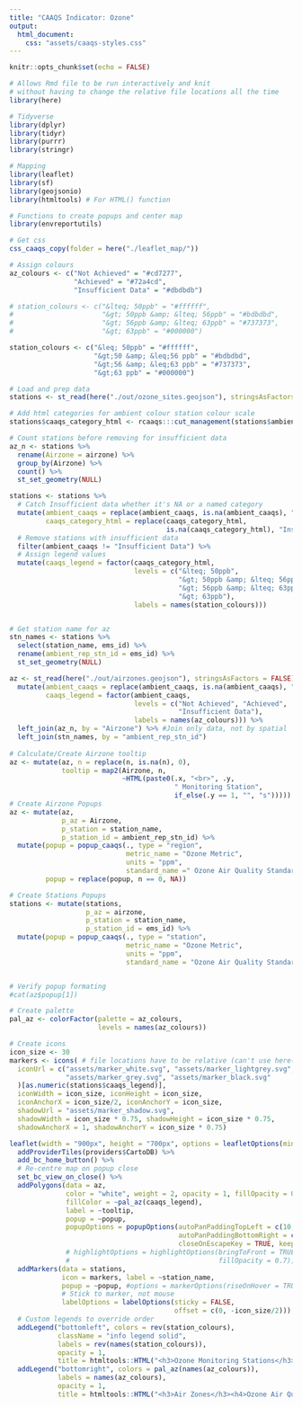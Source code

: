 ```yaml
---
title: "CAAQS Indicator: Ozone"
output: 
  html_document:
    css: "assets/caaqs-styles.css"
---
```


```r
knitr::opts_chunk$set(echo = FALSE)

# Allows Rmd file to be run interactively and knit 
# without having to change the relative file locations all the time
library(here) 

# Tidyverse
library(dplyr)
library(tidyr)
library(purrr)
library(stringr)

# Mapping
library(leaflet)
library(sf)
library(geojsonio)
library(htmltools) # For HTML() function

# Functions to create popups and center map
library(envreportutils)

# Get css
css_caaqs_copy(folder = here("./leaflet_map/"))

# Assign colours
az_colours <- c("Not Achieved" = "#cd7277",
                "Achieved" = "#72a4cd",
                "Insufficient Data" = "#dbdbdb")

# station_colours <- c("&lteq; 50ppb" = "#ffffff", 
#                      "&gt; 50ppb &amp; &lteq; 56ppb" = "#bdbdbd", 
#                      "&gt; 56ppb &amp; &lteq; 63ppb" = "#737373", 
#                      "&gt; 63ppb" = "#000000")

station_colours <- c("&leq; 50ppb" = "#ffffff", 
                     "&gt;50 &amp; &leq;56 ppb" = "#bdbdbd", 
                     "&gt;56 &amp; &leq;63 ppb" = "#737373", 
                     "&gt;63 ppb" = "#000000")

# Load and prep data
stations <- st_read(here("./out/ozone_sites.geojson"), stringsAsFactors = FALSE)

# Add html categories for ambient colour station colour scale
stations$caaqs_category_html <- rcaaqs:::cut_management(stations$ambient_metric_value, "o3", output = "breaks_h")

# Count stations before removing for insufficient data
az_n <- stations %>%
  rename(Airzone = airzone) %>%  
  group_by(Airzone) %>%
  count() %>%
  st_set_geometry(NULL)

stations <- stations %>%
  # Catch Insufficient data whether it's NA or a named category
  mutate(ambient_caaqs = replace(ambient_caaqs, is.na(ambient_caaqs), "Insufficient Data"),
         caaqs_category_html = replace(caaqs_category_html, 
                                       is.na(caaqs_category_html), "Insufficient Data")) %>%
  # Remove stations with insufficient data
  filter(ambient_caaqs != "Insufficient Data") %>%
  # Assign legend values
  mutate(caaqs_legend = factor(caaqs_category_html,
                               levels = c("&lteq; 50ppb",
                                          "&gt; 50ppb &amp; &lteq; 56ppb",
                                          "&gt; 56ppb &amp; &lteq; 63ppb",
                                          "&gt; 63ppb"),
                               labels = names(station_colours))) 


# Get station name for az
stn_names <- stations %>% 
  select(station_name, ems_id) %>% 
  rename(ambient_rep_stn_id = ems_id) %>% 
  st_set_geometry(NULL)

az <- st_read(here("./out/airzones.geojson"), stringsAsFactors = FALSE) %>%
  mutate(ambient_caaqs = replace(ambient_caaqs, is.na(ambient_caaqs), "Insufficient Data"),
         caaqs_legend = factor(ambient_caaqs, 
                               levels = c("Not Achieved", "Achieved", 
                                          "Insufficient Data"),
                               labels = names(az_colours))) %>%
  left_join(az_n, by = "Airzone") %>% #Join only data, not by spatial
  left_join(stn_names, by = "ambient_rep_stn_id")
  
# Calculate/Create Airzone tooltip
az <- mutate(az, n = replace(n, is.na(n), 0),
             tooltip = map2(Airzone, n, 
                            ~HTML(paste0(.x, "<br>", .y, 
                                         " Monitoring Station", 
                                         if_else(.y == 1, "", "s")))))
# Create Airzone Popups
az <- mutate(az, 
             p_az = Airzone,
             p_station = station_name,
             p_station_id = ambient_rep_stn_id) %>%
  mutate(popup = popup_caaqs(., type = "region", 
                             metric_name = "Ozone Metric",
                             units = "ppm",
                             standard_name =" Ozone Air Quality Standard"),
         popup = replace(popup, n == 0, NA))

# Create Stations Popups
stations <- mutate(stations,
                   p_az = airzone,
                   p_station = station_name,
                   p_station_id = ems_id) %>%
  mutate(popup = popup_caaqs(., type = "station", 
                             metric_name = "Ozone Metric",
                             units = "ppm",
                             standard_name = "Ozone Air Quality Standard"))


# Verify popup formating
#cat(az$popup[1])

# Create palette
pal_az <- colorFactor(palette = az_colours,
                      levels = names(az_colours))

# Create icons
icon_size <- 30
markers <- icons( # file locations have to be relative (can't use here())
  iconUrl = c("assets/marker_white.svg", "assets/marker_lightgrey.svg", 
              "assets/marker_grey.svg", "assets/marker_black.svg"
  )[as.numeric(stations$caaqs_legend)],
  iconWidth = icon_size, iconHeight = icon_size,
  iconAnchorX = icon_size/2, iconAnchorY = icon_size,
  shadowUrl = "assets/marker_shadow.svg",
  shadowWidth = icon_size * 0.75, shadowHeight = icon_size * 0.75,
  shadowAnchorX = 1, shadowAnchorY = icon_size * 0.75)
```


```r
leaflet(width = "900px", height = "700px", options = leafletOptions(minZoom = 5)) %>% 
  addProviderTiles(providers$CartoDB) %>%
  add_bc_home_button() %>%
  # Re-centre map on popup close
  set_bc_view_on_close() %>%
  addPolygons(data = az,
              color = "white", weight = 2, opacity = 1, fillOpacity = 0.7,
              fillColor = ~pal_az(caaqs_legend),
              label = ~tooltip, 
              popup = ~popup,
              popupOptions = popupOptions(autoPanPaddingTopLeft = c(10, 10),
                                          autoPanPaddingBottomRight = c(10, 400),
                                          closeOnEscapeKey = TRUE, keepInView = TRUE)) %>% 
              # highlightOptions = highlightOptions(bringToFront = TRUE, 
              #                                     fillOpacity = 0.7)) %>%
  addMarkers(data = stations,
             icon = markers, label = ~station_name, 
             popup = ~popup, #options = markerOptions(riseOnHover = TRUE),
             # Stick to marker, not mouse
             labelOptions = labelOptions(sticky = FALSE, 
                                         offset = c(0, -icon_size/2))) %>%
  # Custom legends to override order
  addLegend("bottomleft", colors = rev(station_colours),
            className = "info legend solid",
            labels = rev(names(station_colours)),
            opacity = 1,
            title = htmltools::HTML("<h3>Ozone Monitoring Stations</h3><h4>Ozone Metric</h4>")) %>%
  addLegend("bottomright", colors = pal_az(names(az_colours)), 
            labels = names(az_colours), 
            opacity = 1, 
            title = htmltools::HTML("<h3>Air Zones</h3><h4>Ozone Air Quality Standard</h4>"))

```